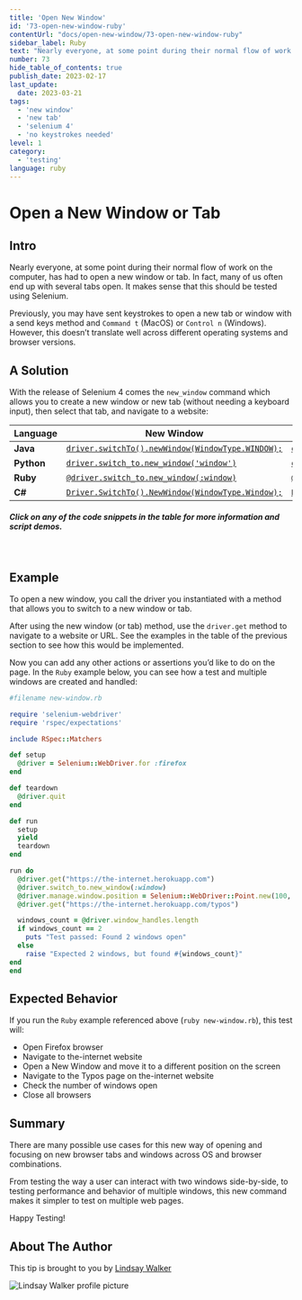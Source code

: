 ```yaml
---
title: 'Open New Window'
id: '73-open-new-window-ruby'
contentUrl: "docs/open-new-window/73-open-new-window-ruby"
sidebar_label: Ruby
text: "Nearly everyone, at some point during their normal flow of work on the computer, has had to open a new window or tab. In fact, many of us often end up with several tabs open. It makes sense that this should be tested using Selenium."
number: 73
hide_table_of_contents: true
publish_date: 2023-02-17
last_update:
  date: 2023-03-21
tags:
  - 'new window'
  - 'new tab'
  - 'selenium 4'
  - 'no keystrokes needed'
level: 1
category:
  - 'testing'
language: ruby
---
```


# Open a New Window or Tab

## Intro

Nearly everyone, at some point during their normal flow of work on the computer, has had to open a new window or tab. In fact, many of us often end up with several tabs open. It makes sense that this should be tested using Selenium.

Previously, you may have sent keystrokes to open a new tab or window with a send keys method and `Command t` (MacOS) or `Control n` (Windows). However, this doesn’t translate well across different operating systems and browser versions.

## A Solution

With the release of Selenium 4 comes the `new_window` command which allows you to create a new window or new tab (without needing a keyboard input), then select that tab, and navigate to a website:

| **Language** | **New Window**                                    | **New Tab**                                    |
|--------------|---------------------------------------------------|------------------------------------------------|
| **Java**     | [`driver.switchTo().newWindow(WindowType.WINDOW);`](https://github.com/saucelabs-training/demo-java/blob/docs-1.2/selenium-examples/src/test/java/com/saucedemo/selenium/se4newfeatures/NewWindowTest.java#L13) | [`driver.switchTo().newWindow(WindowType.TAB);`](https://github.com/saucelabs-training/demo-java/blob/docs-1.2/selenium-examples/src/test/java/com/saucedemo/selenium/se4newfeatures/NewWindowTest.java#L21) |
| **Python**   | [`driver.switch_to.new_window('window')`](https://github.com/saucelabs-training/demo-python/blob/docs-1.1/examples/selenium/new_features/test_new_window.py#L5)           | [`driver.switch_to.new_window('tab')`](https://github.com/saucelabs-training/demo-python/blob/docs-1.1/examples/selenium/new_features/test_new_window.py#L12)           |
| **Ruby**     | [`@driver.switch_to.new_window(:window)`](https://github.com/saucelabs-training/demo-ruby/blob/docs-1.1/training-sessions/selenium4/spec/new_window_spec.rb#L7)           | [`@driver.switch_to.new_window(:tab)`](https://github.com/saucelabs-training/demo-ruby/blob/docs-1.1/training-sessions/selenium4/spec/new_window_spec.rb#L13)           |
| **C#**       | [`Driver.SwitchTo().NewWindow(WindowType.Window);`](https://github.com/saucelabs-training/demo-csharp/blob/docs-1.1/DotnetCore/Sauce.Demo/Core.Selenium.Examples/Selenium4/NewFeatures/NewWindow.cs#L39) | [`Driver.SwitchTo().NewWindow(WindowType.Tab);`](https://github.com/saucelabs-training/demo-csharp/blob/docs-1.1/DotnetCore/Sauce.Demo/Core.Selenium.Examples/Selenium4/NewFeatures/NewWindow.cs#L48) |

##### *Click on any of the code snippets in the table for more information and script demos.*
<br />

## Example

To open a new window, you call the driver you instantiated with a method that allows you to switch to a new window or tab.

After using the new window (or tab) method, use the `driver.get` method to navigate to a website or URL. See the examples in the table of the previous section to see how this would be implemented.

Now you can add any other actions or assertions you’d like to do on the page. In the `Ruby` example below, you can see how a test and multiple windows are created and handled:


```ruby
#filename new-window.rb

require 'selenium-webdriver'
require 'rspec/expectations'

include RSpec::Matchers

def setup
  @driver = Selenium::WebDriver.for :firefox
end

def teardown
  @driver.quit
end

def run
  setup
  yield
  teardown
end

run do
  @driver.get("https://the-internet.herokuapp.com")
  @driver.switch_to.new_window(:window)
  @driver.manage.window.position = Selenium::WebDriver::Point.new(100, 400)
  @driver.get("https://the-internet.herokuapp.com/typos")

  windows_count = @driver.window_handles.length
  if windows_count == 2
    puts "Test passed: Found 2 windows open"
  else
    raise "Expected 2 windows, but found #{windows_count}"
end
end
```

## Expected Behavior

If you run the `Ruby` example referenced above (`ruby new-window.rb`), this test will:

+ Open Firefox browser
+ Navigate to the-internet website
+ Open a New Window and move it to a different position on the screen
+ Navigate to the Typos page on the-internet website
+ Check the number of windows open
+ Close all browsers


## Summary

There are many possible use cases for this new way of opening and focusing on new browser tabs and windows across OS and browser combinations.

From testing the way a user can interact with two windows side-by-side, to testing performance and behavior of multiple windows, this new command makes it simpler to test on multiple web pages.

Happy Testing!

## About The Author

This tip is brought to you by [Lindsay Walker](https://www.linkedin.com/in/lindsayjowalker/)

![Lindsay Walker profile picture](/img/authors/lindsay-walker.jpeg#author-img 'a title')
